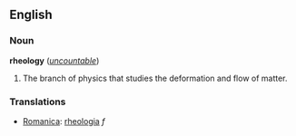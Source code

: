 ==English==
===Noun===
'''rheology''' (''[[uncountable]]'')

#The branch of physics that studies the deformation and flow of matter.

===Translations===
*[[Romanica]]: [[rheologia]] ''f''
